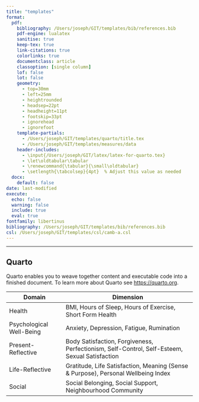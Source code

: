 ```yaml
---
title: "templates"
format:
  pdf:  
    bibliography: /Users/joseph/GIT/templates/bib/references.bib
    pdf-engine: lualatex
    sanitise: true
    keep-tex: true
    link-citations: true
    colorlinks: true
    documentclass: article
    classoption: [single column]
    lof: false
    lot: false
    geometry:
      - top=30mm
      - left=25mm
      - heightrounded
      - headsep=22pt
      - headheight=11pt
      - footskip=33pt
      - ignorehead
      - ignorefoot
    template-partials: 
      - /Users/joseph/GIT/templates/quarto/title.tex
      - /Users/joseph/GIT/templates/measures/data
    header-includes:
      - \input{/Users/joseph/GIT/latex/latex-for-quarto.tex}
      - \let\oldtabular\tabular
      - \renewcommand{\tabular}{\small\oldtabular}
      - \setlength{\tabcolsep}{4pt}  % Adjust this value as needed
  docx:
    default: false
date: last-modified
execute:
  echo: false
  warning: false
  include: true
  eval: true
fontfamily: libertinus
bibliography: /Users/joseph/GIT/templates/bib/references.bib
csl: /Users/joseph/GIT/templates/csl/camb-a.csl
---
```

---

## Quarto

Quarto enables you to weave together content and executable code into a finished document. To learn more about Quarto see <https://quarto.org>.



|       Domain        |                 Dimension                |
|---------------------|------------------------------------------------|
|       Health        | BMI, Hours of Sleep, Hours of Exercise, Short Form Health |
| Psychological Well-Being | Anxiety, Depression, Fatigue, Rumination      |
| Present-Reflective  | Body Satisfaction, Forgiveness, Perfectionism, Self-Control, Self-Esteem, Sexual Satisfaction |
| Life-Reflective     | Gratitude, Life Satisfaction, Meaning (Sense & Purpose), Personal Wellbeing Index |
|       Social        | Social Belonging, Social Support, Neighbourhood Community                   |
